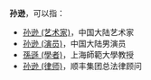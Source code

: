 '''孙逊'''，可以指：
*[[孙逊_(艺术家)|孙逊 (艺术家)]]，中国大陆艺术家
*[[孙逊_(演员)|孙逊 (演员)]]，中国大陆男演员
*[[孫遜_(學者)|孫遜 (學者)]]，上海師範大學教授
*[[孙逊_(律师)|孙逊 (律师)]]，顺丰集团总法律顾问
{{Disambig|cat=二字孙姓人名消歧义|X}}